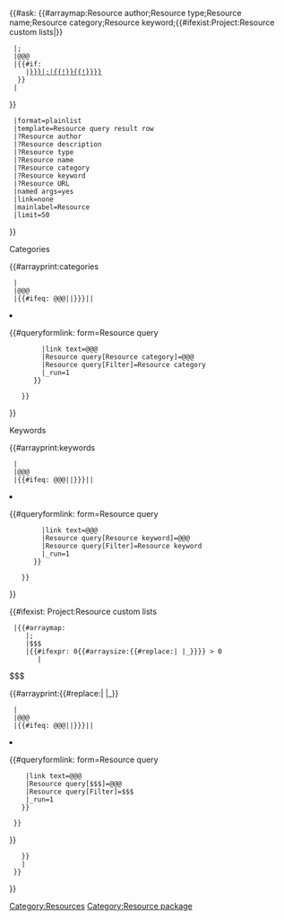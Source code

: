 <includeonly>
<div class="resource-query">
<div class="resource-query-body">
{{#ask:[[Category:Resources]]
{{#arraymap:Resource author;Resource type;Resource name;Resource category;Resource keyword;{{#ifexist:Project:Resource custom lists|{{:Project:Resource custom lists}}}}
  |;
  |@@@
  |{{#if: {{{@@@|}}}
     |[[@@@::{{#replace:{{{@@@|}}}|;|{{!}}{{!}}}}]]
   }}
  |
}}
  |format=plainlist
  |template=Resource query result row
  |?Resource author
  |?Resource description
  |?Resource type
  |?Resource name
  |?Resource category
  |?Resource keyword
  |?Resource URL
  |named args=yes
  |link=none
  |mainlabel=Resource
  |limit=50
}}
</div>
<div class="resource-query-infobox">
  <div>
    <div class="h5">Categories</div>
      <ul>
{{#arrayprint:categories
  |
  |@@@
  |{{#ifeq: @@@|{{{{{{Filter|}}}|}}}||<li>{{#queryformlink: form=Resource query
         |link text=@@@
         |Resource query[Resource category]=@@@
         |Resource query[Filter]=Resource category
         |_run=1
       }}</li>
    }}
}}
       </ul>
       <div class="h5">Keywords</div>
       <ul>
{{#arrayprint:keywords
  |
  |@@@
  |{{#ifeq: @@@|{{{{{{Filter|}}}|}}}||<li>{{#queryformlink: form=Resource query
         |link text=@@@
         |Resource query[Resource keyword]=@@@
         |Resource query[Filter]=Resource keyword
         |_run=1
       }}</li>
    }}
}}
      </ul>
{{#ifexist: Project:Resource custom lists
  |{{#arraymap: {{:Project:Resource custom lists}}
     |;
     |$$$
     |{{#ifexpr: 0{{#arraysize:{{#replace:{{lc:$$$}}| |_}}}} > 0
        |<div class="h5">$$$</div><ul>
{{#arrayprint:{{#replace:{{lc:$$$}}| |_}}
  |
  |@@@
  |{{#ifeq: @@@|{{{{{{Filter|}}}|}}}||<li>{{#queryformlink: form=Resource query
     |link text=@@@
     |Resource query[$$$]=@@@
     |Resource query[Filter]=$$$
     |_run=1
    }}</li>
  }}
}}</ul>
    }}
    |
  }}
}}
    </div>
  </div>
</div>
</includeonly><noinclude>
[[Category:Resource package]]
</noinclude>
